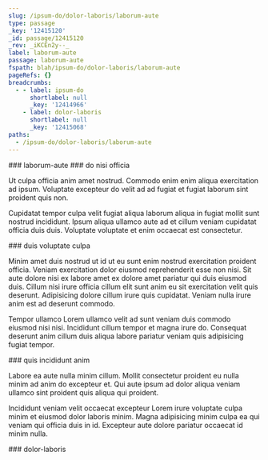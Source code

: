 ```yaml
---
slug: /ipsum-do/dolor-laboris/laborum-aute
type: passage
_key: '12415120'
_id: passage/12415120
_rev: _iKCEn2y--_
label: laborum-aute
passage: laborum-aute
fspath: blah/ipsum-do/dolor-laboris/laborum-aute
pageRefs: {}
breadcrumbs:
  - - label: ipsum-do
      shortlabel: null
      _key: '12414966'
    - label: dolor-laboris
      shortlabel: null
      _key: '12415068'
paths:
  - /ipsum-do/dolor-laboris/laborum-aute
---
```


<NuggetArea>
<Passage slug="/ipsum-do/dolor-laboris/laborum-aute" type="passage" _key="12415120" _id="passage/12415120" _rev="_iKCEn2y--_" label="laborum-aute" passage="laborum-aute" fspath="blah/ipsum-do/dolor-laboris/laborum-aute" paths="/ipsum-do/dolor-laboris/laborum-aute">
<NuggetBody>
### laborum-aute

</NuggetBody>
<Breadcrumbs>
<Crumbs>
<Crumb _key="12414966" label="ipsum-do" /><Crumb _key="12415068" label="dolor-laboris" />
</Crumbs>
</Breadcrumbs>
</Passage>

<NuggetsInbound>
</NuggetsInbound>
<NuggetsOutbound>
<Nugget direction="outbound" type="nugget" _key="6ddd90fd-1a78-4200-9a7c-f28217ddf94d" _id="nugget/6ddd90fd-1a78-4200-9a7c-f28217ddf94d" _rev="_iKCEn2y--A" fspath="blah/ipsum-do/dolor-laboris/laborum-aute/do-nisi-officia.md" label="do nisi officia" paths="/ipsum-do/dolor-laboris/laborum-aute/do-nisi-officia" slug="/ipsum-do/dolor-laboris/laborum-aute/do-nisi-officia">
<NuggetBody>
### do nisi officia

Ut culpa officia anim amet nostrud. Commodo enim enim aliqua exercitation ad ipsum. Voluptate excepteur do velit ad ad fugiat et fugiat laborum sint proident quis non.

Cupidatat tempor culpa velit fugiat aliqua laborum aliqua in fugiat mollit sunt nostrud incididunt. Ipsum aliqua ullamco aute ad et cillum veniam cupidatat officia duis duis. Voluptate voluptate et enim occaecat est consectetur.

</NuggetBody>
</Nugget>

<Nugget direction="outbound" type="nugget" _key="a9881093-045e-4161-9392-ccd3a1b6db42" _id="nugget/a9881093-045e-4161-9392-ccd3a1b6db42" _rev="_iKCEn22---" fspath="blah/ipsum-do/dolor-laboris/laborum-aute/duis-voluptate-culpa.md" label="duis voluptate culpa" paths="/ipsum-do/dolor-laboris/laborum-aute/duis-voluptate-culpa" slug="/ipsum-do/dolor-laboris/laborum-aute/duis-voluptate-culpa">
<NuggetBody>
### duis voluptate culpa

Minim amet duis nostrud ut id ut eu sunt enim nostrud exercitation proident officia. Veniam exercitation dolor eiusmod reprehenderit esse non nisi. Sit aute dolore nisi ex labore amet ex dolore amet pariatur qui duis eiusmod duis. Cillum nisi irure officia cillum elit sunt anim eu sit exercitation velit quis deserunt. Adipisicing dolore cillum irure quis cupidatat. Veniam nulla irure anim est ad deserunt commodo.

Tempor ullamco Lorem ullamco velit ad sunt veniam duis commodo eiusmod nisi nisi. Incididunt cillum tempor et magna irure do. Consequat deserunt anim cillum duis aliqua labore pariatur veniam quis adipisicing fugiat tempor.

</NuggetBody>
</Nugget>

<Nugget direction="outbound" type="nugget" _key="9250ac6c-2697-450a-a635-a0453a9b692a" _id="nugget/9250ac6c-2697-450a-a635-a0453a9b692a" _rev="_iKCEn22--_" fspath="blah/ipsum-do/dolor-laboris/laborum-aute/quis-incididunt-anim.md" label="quis incididunt anim" paths="/ipsum-do/dolor-laboris/laborum-aute/quis-incididunt-anim" slug="/ipsum-do/dolor-laboris/laborum-aute/quis-incididunt-anim">
<NuggetBody>
### quis incididunt anim

Labore ea aute nulla minim cillum. Mollit consectetur proident eu nulla minim ad anim do excepteur et. Qui aute ipsum ad dolor aliqua veniam ullamco sint proident quis aliqua qui proident.

Incididunt veniam velit occaecat excepteur Lorem irure voluptate culpa minim et eiusmod dolor laboris minim. Magna adipisicing minim culpa ea qui veniam qui officia duis in id. Excepteur aute dolore pariatur occaecat id minim nulla.

</NuggetBody>
</Nugget>

</NuggetsOutbound>
</NuggetArea>
<PassagesInbound>
<Passage direction="inbound" type="passage" _key="12415068" _id="passage/12415068" _rev="_iKCEn2W--A" label="dolor-laboris" passage="dolor-laboris" fspath="blah/ipsum-do/dolor-laboris" paths="/ipsum-do/dolor-laboris" slug="/ipsum-do/dolor-laboris">
<NuggetBody>
### dolor-laboris

</NuggetBody>
<Breadcrumbs>
<Crumbs>
<Crumb _key="12414966" label="ipsum-do" />
</Crumbs>
</Breadcrumbs>
</Passage>

</PassagesInbound>
<PassagesOutbound>
</PassagesOutbound>